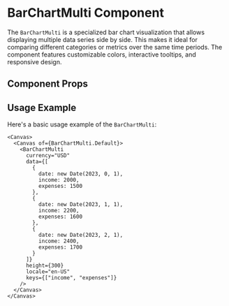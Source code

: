 

<Meta of={BarChartMulti} />

# BarChartMulti Component

The `BarChartMulti` is a specialized bar chart visualization that allows displaying multiple data series side by side. This makes it ideal for comparing different categories or metrics over the same time periods. The component features customizable colors, interactive tooltips, and responsive design.

## Component Props

<Canvas of={BarChartMulti.Default} />

<Controls />

## Usage Example

Here's a basic usage example of the `BarChartMulti`:

```tsx
<Canvas>
  <Canvas of={BarChartMulti.Default}>
    <BarChartMulti 
      currency="USD"
      data={[
        { 
          date: new Date(2023, 0, 1), 
          income: 2000, 
          expenses: 1500 
        },
        { 
          date: new Date(2023, 1, 1), 
          income: 2200, 
          expenses: 1600 
        },
        { 
          date: new Date(2023, 2, 1), 
          income: 2400, 
          expenses: 1700 
        }
      ]}
      height={300}
      locale="en-US"
      keys={["income", "expenses"]}
    />
  </Canvas>
</Canvas>
``` 